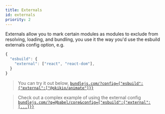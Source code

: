 ```yaml
---
title: Externals
id: externals
priority: 2
---
```


Externals allow you to mark certain modules as modules to exclude from resolving, loading, and bundling, you use it the way you'd use the esbuild externals config option, e.g. 
```ts
{
  "esbuild": {
    "external": ["react", "react-dom"],
  }
}
``` 

> You can try it out below, [`bundlejs.com/?config={"esbuild":{"external":["@okikio/animate"]}}`](https://bundlejs.com/?config={"esbuild":{"external":["@okikio/animate"]}})

> Check out a complex example of using the external config
[`bundlejs.com/?q=@babel/core&config={"esbuild":{"external":[...]}}`](https://bundlejs.com/?q=@babel/core&config={%22esbuild%22:{%22external%22:[%22debug%22,%22@babel/types%22,%22@babel/parser%22,%22@babel/generator%22,%22@babel/traverse%22,%22@babel/template%22,%22@babel/helper%22,%22semver%22,%22gensync%22,%22@babel/code-frame%22,%22json5%22,%22caniuse-lite%22,%22source-map%22,%22@ampproject/remapping%22,%22@babel/helper-compilation-targets%22,%22@babel/helper-validator-option%22,%22browserslist%22,%22@jridgewell/trace-mapping%22,%22convert-source-map%22,%22@babel/helpers%22,%22@babel/compat-data%22,%22@babel/helper-environment-visitor%22,%22@babel/helper-module-imports%22,%22@babel/helper-module-transforms%22,%22@babel/helper-validator-identifier%22,%22node-releases%22,%22@jridgewell/resolve-uri%22,%22@jridgewell/sourcemap-codec%22,%22electron-to-chromium%22]}})